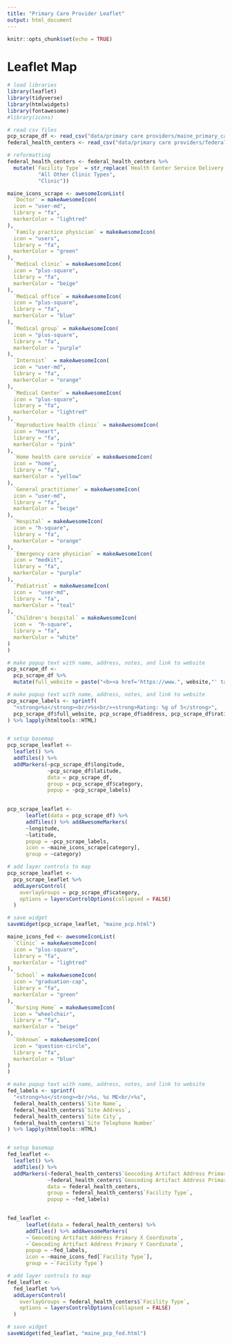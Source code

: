 ```yaml
---
title: "Primary Care Provider Leaflet"
output: html_document
---
```


```r
knitr::opts_chunk$set(echo = TRUE)
```

# Leaflet Map

```r

# load libraries
library(leaflet)
library(tidyverse)
library(htmlwidgets)
library(fontawesome)
#library(icons)
```


```r

# read csv files
pcp_scrape_df <- read_csv("data/primary care providers/maine_primary_care.csv")
federal_health_centers <- read_csv("data/primary care providers/federally_recognized_health_centers.csv")

# reformatting
federal_health_centers <- federal_health_centers %>%
  mutate(`Facility Type` = str_replace(`Health Center Service Delivery Site Location Setting Description`, 
          "All Other Clinic Types", 
          "Clinic"))

```


```r

maine_icons_scrape <- awesomeIconList(
  `Doctor` = makeAwesomeIcon(
  icon = "user-md",
  library = "fa",
  markerColor = "lightred"
),
  `Family practice physician` = makeAwesomeIcon(
  icon = "users",
  library = "fa",
  markerColor = "green"
),
  `Medical clinic` = makeAwesomeIcon(
  icon = "plus-square",
  library = "fa",
  markerColor = "beige"
),
  `Medical office` = makeAwesomeIcon(
  icon = "plus-square",
  library = "fa",
  markerColor = "blue"
),
  `Medical group` = makeAwesomeIcon(
  icon = "plus-square",
  library = "fa",
  markerColor = "purple"
),
  `Internist`  = makeAwesomeIcon(
  icon = "user-md",
  library = "fa",
  markerColor = "orange"
),
  `Medical Center` = makeAwesomeIcon(
  icon = "plus-square",
  library = "fa",
  markerColor = "lightred"
),
  `Reproductive health clinic` = makeAwesomeIcon(
  icon = "heart",
  library = "fa",
  markerColor = "pink"
),
  `Home health care service` = makeAwesomeIcon(
  icon = "home",
  library = "fa",
  markerColor = "yellow"
),
  `General practitioner` = makeAwesomeIcon(
  icon = "user-md",
  library = "fa",
  markerColor = "beige"
),
  `Hospital` = makeAwesomeIcon(
  icon = "h-square",
  library = "fa",
  markerColor = "orange"
),
  `Emergency care physician` = makeAwesomeIcon(
  icon = "medkit",
  library = "fa",
  markerColor = "purple"
),
  `Podiatrist` = makeAwesomeIcon(
  icon =  "user-md",
  library = "fa",
  markerColor = "teal"
),
  `Children's hospital` = makeAwesomeIcon(
  icon =  "h-square",
  library = "fa",
  markerColor = "white"
)
)

# make popup text with name, address, notes, and link to website
pcp_scrape_df <-
  pcp_scrape_df %>% 
  mutate(full_website = paste("<b><a href='https://www.", website,"' target='_blank'>", title,"</a></b>", "<br/>", sep = "")) 

# make popup text with name, address, notes, and link to website
pcp_scrape_labels <- sprintf(
  "<strong>%s</strong><br/>%s<br/><strong>Rating: %g of 5</strong>",
  pcp_scrape_df$full_website, pcp_scrape_df$address, pcp_scrape_df$rating
) %>% lapply(htmltools::HTML)


# setup basemap
pcp_scrape_leaflet <- 
  leaflet() %>% 
  addTiles() %>%
  addMarkers(~pcp_scrape_df$longitude, 
             ~pcp_scrape_df$latitude, 
             data = pcp_scrape_df, 
             group = pcp_scrape_df$category, 
             popup = ~pcp_scrape_labels)
  

pcp_scrape_leaflet <- 
      leaflet(data = pcp_scrape_df) %>%
      addTiles() %>% addAwesomeMarkers(
      ~longitude,
      ~latitude,
      popup = ~pcp_scrape_labels,
      icon = ~maine_icons_scrape[category], 
      group = ~category)

# add layer controls to map 
pcp_scrape_leaflet <- 
  pcp_scrape_leaflet %>% 
  addLayersControl(
    overlayGroups = pcp_scrape_df$category,
    options = layersControlOptions(collapsed = FALSE)
  )

# save widget 
saveWidget(pcp_scrape_leaflet, "maine_pcp.html")

```

```r

maine_icons_fed <- awesomeIconList(
  `Clinic` = makeAwesomeIcon(
  icon = "plus-square",
  library = "fa",
  markerColor = "lightred"
),
  `School` = makeAwesomeIcon(
  icon = "graduation-cap",
  library = "fa",
  markerColor = "green"
),
  `Nursing Home` = makeAwesomeIcon(
  icon = "wheelchair",
  library = "fa",
  markerColor = "beige"
),
  `Unknown` = makeAwesomeIcon(
  icon = "question-circle",
  library = "fa",
  markerColor = "blue"
)
)

# make popup text with name, address, notes, and link to website
fed_labels <- sprintf(
  "<strong>%s</strong><br/>%s, %s ME<br/>%s",
  federal_health_centers$`Site Name`, 
  federal_health_centers$`Site Address`, 
  federal_health_centers$`Site City`,
  federal_health_centers$`Site Telephone Number`
) %>% lapply(htmltools::HTML)


# setup basemap
fed_leaflet <- 
  leaflet() %>% 
  addTiles() %>%
  addMarkers(~federal_health_centers$`Geocoding Artifact Address Primary X Coordinate`, 
             ~federal_health_centers$`Geocoding Artifact Address Primary Y Coordinate`, 
             data = federal_health_centers, 
             group = federal_health_centers$`Facility Type`, 
             popup = ~fed_labels)
  

fed_leaflet <- 
      leaflet(data = federal_health_centers) %>%
      addTiles() %>% addAwesomeMarkers(
      ~`Geocoding Artifact Address Primary X Coordinate`,
      ~`Geocoding Artifact Address Primary Y Coordinate`,
      popup = ~fed_labels,
      icon = ~maine_icons_fed[`Facility Type`], 
      group = ~`Facility Type`)

# add layer controls to map 
fed_leaflet <- 
  fed_leaflet %>% 
  addLayersControl(
    overlayGroups = federal_health_centers$`Facility Type`,
    options = layersControlOptions(collapsed = FALSE)
  )

# save widget 
saveWidget(fed_leaflet, "maine_pcp_fed.html")

```



